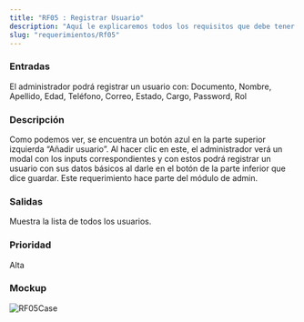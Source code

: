 ```yaml
---
title: "RF05 : Registrar Usuario"
description: "Aquí le explicaremos todos los requisitos que debe tener para poder usar nuestro software."
slug: "requerimientos/Rf05"
---
```



<h3>Entradas</h3>
El administrador podrá registrar un usuario con: Documento, Nombre, Apellido, Edad,
Teléfono, Correo, Estado, Cargo, Password, Rol

<h3>Descripción</h3>
Como podemos ver, se encuentra un botón azul en la parte superior izquierda “Añadir
usuario”. Al hacer clic en este, el administrador verá un modal con los inputs correspondientes
y con estos podrá registrar un usuario con sus datos básicos al darle en el botón
de la parte inferior que dice guardar. Este requerimiento hace parte del módulo de
admin.

<h3>Salidas</h3>
Muestra la lista de todos los usuarios.

<h3>Prioridad</h3>
Alta

<h3>Mockup</h3>
<Image src={RF05Case} alt="RF05Case" width={3148} height={2270} />

